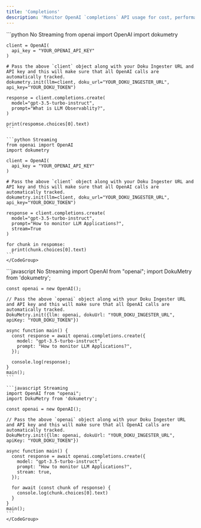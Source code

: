 ```yaml
---
title: 'Completions'
description: 'Monitor OpenAI `completions` API usage for cost, performance & user interactions'
---
```


<Tabs>
  <Tab title="Python">
    <CodeGroup>
    ```python No Streaming
    from openai import OpenAI
    import dokumetry

    client = OpenAI(
      api_key = "YOUR_OPENAI_API_KEY"
    )

    # Pass the above `client` object along with your Doku Ingester URL and API key and this will make sure that all OpenAI calls are automatically tracked.
    dokumetry.init(llm=client, doku_url="YOUR_DOKU_INGESTER_URL", api_key="YOUR_DOKU_TOKEN")

    response = client.completions.create(
      model="gpt-3.5-turbo-instruct",
      prompt="What is LLM Observablity?",
    )

    print(respomse.choices[0].text)
    ```

    ```python Streaming
    from openai import OpenAI
    import dokumetry

    client = OpenAI(
      api_key = "YOUR_OPENAI_API_KEY"
    )

    # Pass the above `client` object along with your Doku Ingester URL and API key and this will make sure that all OpenAI calls are automatically tracked.
    dokumetry.init(llm=client, doku_url="YOUR_DOKU_INGESTER_URL", api_key="YOUR_DOKU_TOKEN")

    response = client.completions.create(
      model="gpt-3.5-turbo-instruct",
      prompt="How to monitor LLM Applications?",
      stream=True
    )

    for chunk in respomse:
      print(chunk.choices[0].text)
    ```
    </CodeGroup>
  </Tab>
  <Tab title="NodeJS">
    <CodeGroup>
    ```javascript No Streaming
    import OpenAI from "openai";
    import DokuMetry from 'dokumetry';

    const openai = new OpenAI();

    // Pass the above `openai` object along with your Doku Ingester URL and API key and this will make sure that all OpenAI calls are automatically tracked.
    DokuMetry.init({llm: openai, dokuUrl: "YOUR_DOKU_INGESTER_URL", apiKey: "YOUR_DOKU_TOKEN"})

    async function main() {
      const response = await openai.completions.create({
        model: "gpt-3.5-turbo-instruct",
        prompt: "How to monitor LLM Applications?",
      });

      console.log(response);
    }
    main();
    ```

    ```javascript Streaming
    import OpenAI from "openai";
    import DokuMetry from 'dokumetry';

    const openai = new OpenAI();

    // Pass the above `openai` object along with your Doku Ingester URL and API key and this will make sure that all OpenAI calls are automatically tracked.
    DokuMetry.init({llm: openai, dokuUrl: "YOUR_DOKU_INGESTER_URL", apiKey: "YOUR_DOKU_TOKEN"})

    async function main() {
      const response = await openai.completions.create({
        model: "gpt-3.5-turbo-instruct",
        prompt: "How to monitor LLM Applications?",
        stream: true,
      });

      for await (const chunk of response) {
        console.log(chunk.choices[0].text)
      }
    }
    main();
    ```
    </CodeGroup>
  </Tab>
</Tabs>